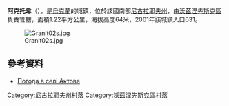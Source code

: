 {{coord|47|42|12|N|31|27|28|E|scale:100000|display=title}}

'''阿克托韋'''（{{lang-uk|Актове}}），是[[烏克蘭|烏克蘭]]的城鎮，位於該國南部[[尼古拉耶夫州|尼古拉耶夫州]]，由[[沃茲涅先斯克區|沃茲涅先斯克區]]負責管轄，面積1.22平方公里，海拔高度64米，2001年該城鎮人口631。

[[Image:Granit02s.jpg|right]]

==參考資料==
* [http://weather.in.ua/ua/nikolaevskaja/88 Погода в селі Актове] {{Wayback|url=http://weather.in.ua/ua/nikolaevskaja/88 |date=20160607033623 }}

[[Category:尼古拉耶夫州村落|Category:尼古拉耶夫州村落]]
[[Category:沃茲涅先斯克區村落|Category:沃茲涅先斯克區村落]]


{{Mykolaiv-geo-stub}}
